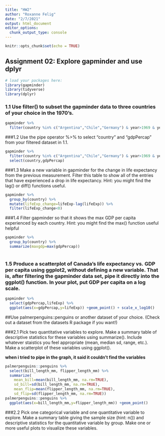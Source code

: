 ```yaml
---
title: "HW2"
author: "Roxanne Felig"
date: "2/7/2021"
output: html_document
editor_options: 
  chunk_output_type: console
---
```


```r
knitr::opts_chunk$set(echo = TRUE)
```

## Assignment 02: Explore gapminder and use dplyr

```r
# load your packages here:
library(gapminder)
library(tidyverse)
library(dplyr)
```

### 1.1 Use filter() to subset the gapminder data to three countries of your choice in the 1970’s.
```r
gapminder %>%
  filter(country %in% c("Argentina","Chile","Germany") & year>1969 & year<1980)
```

###1.2 Use the pipe operator %>% to select “country” and “gdpPercap” from your filtered dataset in 1.1.

```r
gapminder %>%
  filter(country %in% c("Argentina","Chile","Germany") & year>1969 & year<1980) %>% 
  select(country,gdpPercap)

```
###1.3 Make a new variable in gapminder for the change in life expectancy from the previous measurement. Filter this table to show all of the entries that have experienced a drop in life expectancy.
Hint: you might find the lag() or diff() functions useful.

```r
gapminder %>%
  group_by(country) %>% 
  mutate(lifeExp_change=lifeExp-lag(lifeExp)) %>% 
  filter(lifeExp_change<0)

```

###1.4 Filter gapminder so that it shows the max GDP per capita experienced by each country.
Hint: you might find the max() function useful helpful

```r
gapminder %>%
  group_by(country) %>% 
  summarize(maxgdp=max(gdpPercap))
  
```

### 1.5 Produce a scatterplot of Canada’s life expectancy vs. GDP per capita using ggplot2, without defining a new variable. That is, after filtering the gapminder data set, pipe it directly into the ggplot() function. In your plot, put GDP per capita on a log scale.

``` r
gapminder %>%
  select(gdpPercap,lifeExp) %>% 
  ggplot(aes(x=gdpPercap,y=lifeExp)) +geom_point() + scale_x_log10()

```

##Use palmerpenguins::penguins or another dataset of your choice. (Check out a dataset from the datasets R package if you want!)

###2.1 Pick two quantitative variables to explore.
Make a summary table of descriptive statistics for these variables using summarize().
Include whatever staistics you feel appropriate (mean, median sd, range, etc.).
Make a scatterplot of these variables using ggplot().

__when i tried to pipe in the graph, it said it couldn't find the variables__
```r
palmerpenguins::penguins %>% 
  select(bill_length_mm, flipper_length_mm) %>% 
  summarize(
    mean_bill=mean(bill_length_mm, na.rm=TRUE),
    sd_bill=sd(bill_length_mm, na.rm=TRUE),
    mean_flip=mean(flipper_length_mm, na.rm=TRUE),
    sd_flip=sd(flipper_length_mm, na.rm=TRUE))
palmerpenguins::penguins %>% 
  ggplot(aes(x=bill_length_mm,y=flipper_length_mm)) +geom_point()

```

###2.2 Pick one categorical variable and one quantitative variable to explore.
Make a summary table giving the sample size (hint: n()) and descriptive statistics for the quantitative variable by group.
Make one or more useful plots to visualize these variables.


```r



```